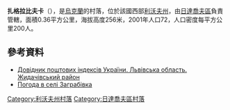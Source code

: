 {{coord|49|13|17|N|24|12|10|E|scale:100000|display=title}}

'''扎格拉比夫卡'''（{{lang-uk|Заграбівка}}），是[[烏克蘭|烏克蘭]]的村落，位於該國西部[[利沃夫州|利沃夫州]]，由[[日達喬夫區|日達喬夫區]]負責管轄，面積0.36平方公里，海拔高度256米，2001年人口72，人口密度每平方公里200人。

==參考資料==
*[http://www.uaidx.com/13/282/index Довідник поштових індексів України. Львівська область. Жидачівський район] {{Wayback|url=http://www.uaidx.com/13/282/index |date=20160909184734 }}
* [http://weather.in.ua/ua/l'vovskaja/8187 Погода в селі Заграбівка] {{Wayback|url=http://weather.in.ua/ua/l'vovskaja/8187 |date=20111221160939 }}

{{DEFAULTSORT:Заграбівка}}
[[Category:利沃夫州村落|Category:利沃夫州村落]]
[[Category:日達喬夫區村落|Category:日達喬夫區村落]]


{{Lviv-geo-stub}}